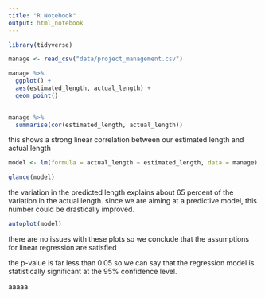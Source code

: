 ```yaml
---
title: "R Notebook"
output: html_notebook
---
```


```r
library(tidyverse)
```

```r
manage <- read_csv("data/project_management.csv")
```

```r
manage %>% 
  ggplot() +
  aes(estimated_length, actual_length) +
  geom_point()
  
```



```r
manage %>% 
  summarise(cor(estimated_length, actual_length))
```

this shows a strong linear correlation between our estimated length and actual length

```r
model <- lm(formula = actual_length ~ estimated_length, data = manage)
```


```r
glance(model)
```

the variation in the predicted length explains about 65 percent of the variation in the actual length.
since we are aiming at a predictive model, this number could be drastically improved.

```r
autoplot(model)
```

there are no issues with these plots so we conclude that the assumptions for linear regression are satisfied

the p-value is far less than 0.05 so we can say that the regression model is statistically significant at 
the 95% confidence level.


aaaaa